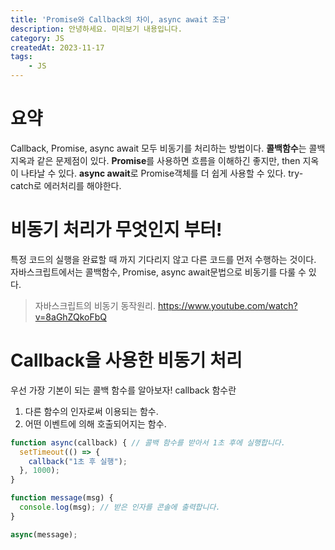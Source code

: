 ```yaml
---
title: 'Promise와 Callback의 차이, async await 조금'
description: 안녕하세요. 미리보기 내용입니다.
category: JS
createdAt: 2023-11-17
tags:
    - JS
---
```

# 요약
Callback, Promise, async await 모두 비동기를 처리하는 방법이다.
**콜백함수**는 콜백 지옥과 같은 문제점이 있다.
**Promise**를 사용하면 흐름을 이해하긴 좋지만, then 지옥이 나타날 수 있다.
**async await**로 Promise객체를 더 쉽게 사용할 수 있다. try-catch로 에러처리를 해야한다.


# 비동기 처리가 무엇인지 부터!
특정 코드의 실행을 완료할 때 까지 기다리지 않고 다른 코드를 먼저 수행하는 것이다. 자바스크립트에서는 콜백함수, Promise, async await문법으로 비동기를 다룰 수 있다.
> 자바스크립트의 비동기 동작원리. https://www.youtube.com/watch?v=8aGhZQkoFbQ


# Callback을 사용한 비동기 처리
우선 가장 기본이 되는 콜백 함수를 알아보자!
callback 함수란
1. 다른 함수의 인자로써 이용되는 함수.
2. 어떤 이벤트에 의해 호출되어지는 함수.
```javascript
function async(callback) { // 콜백 함수를 받아서 1초 후에 실행합니다.
  setTimeout(() => {
    callback("1초 후 실행");
  }, 1000);
}

function message(msg) {
  console.log(msg); // 받은 인자를 콘솔에 출력합니다.
}

async(message);
```
